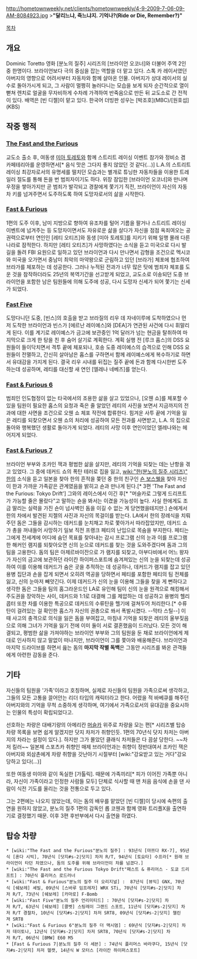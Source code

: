 http://hometownweekly.net/clients/hometownweekly/4-9-2009-7-06-09-AM-8084923.jpg
>'''"달리느냐, 죽느냐지. 기억나?(Ride or Die, Remember?)"'''

[[목차]]
== 개요 ==
Dominic Toretto
영화 [분노의 질주] 시리즈의 [브라이언 오코너]와 더불어 주역 2인 중 한명이다. 브라이언보다 극의 중심을 잡는 역할을 더 맡고 있다.
스톡 카 레이서였던 아버지의 영향으로 어려서부터 자동차와 함께 살아온 인물. 아버지가 상대 레이서의 실수로 돌아가시게 되고, 그 사람이 멀쩡히 놀러다니는 모습을 보게 되자 순간적으로 열이 뻗쳐 렌치로 얼굴을 무자비하게 수차례 가격하여 반죽음으로 만든 뒤 교도소로 간 전적이 있다.
배역은 [빈 디젤]이 맡고 있다. 한국어 더빙판 성우는 [박조호](MBC)/[원호섭](KBS)

== 작중 행적 ==
=== [[The Fast and the Furious]] ===
교도소 출소 후, 여동생 [[미아 토레토]]와 함께 스트리트 레이싱 이벤트 참가와 정비소 겸 카페테리아를 운영하면서[* 음식 맛은 그다지 좋지 않았던 것 같다(...)] L.A.의 스트리트 레이싱 최강자로서의 유명세를 떨치던 모습과는 별개로 튜닝한 자동차들을 이용한 트레일러 절도를 통해 돈을 번 범죄자이기도 하다. 위장 잠입한 [브라이언 오코너]와 만나며 우정을 쌓아가지만 곧 범죄가 발각되고 경찰에게 쫓기기 직전, 브라이언이 자신의 자동차 키를 넘겨주면서 도주하도록 하여 도망자로서의 삶을 시작한다.
=== [[Fast & Furious]] ===
1편의 도주 이후, 남미 지방으로 향하여 유조차를 털어 기름을 팔거나 스트리트 레이싱 이벤트에 넘겨주는 등 도망자이면서도 자유로운 삶을 살다가 자신을 점점 옥죄여오는 공권력으로부터 연인인 [레티 오티즈]와 동생 [미아 토레토]를 지키기 위해 일행 몰래 다른 나라로 잠적한다.
하지만 [레티 오티즈]가 사망하였다는 소식을 듣고 미국으로 다시 발길을 돌려 FBI 요원으로 일하고 있던 브라이언과 다시 만나면서 감형을 조건으로 멕시코와 미국을 오가면서 중남미 최악의 마약왕으로 군림하고 있던 [브라가] 체포에 협조하여 브라가를 체포하는 데 성공한다.
그러나 누적된 전과가 너무 많은 탓에 범죄자 체포를 도운 것을 참작하더라도 25년의 복역기간을 선고받게 되었고, 교도소로 이송되던 도중 브라이언을 포함한 남은 팀원들에 의해 도주에 성공, 다시 도망자 신세가 되어 쫓기는 신세가 되었다.
=== [[Fast Five]] ===
도망다니던 도중, [빈스]의 호출을 받고 브라질의 리우 데 자네이루에 도착하였으나 먼저 도착한 브라이언과 빈스가 [에르난 레이예스]와 [DEA]가 연관된 사건에 다시 휘말리게 된다. 이를 계기로 레이예스가 금고에 보관중인 1억 달러가 넘는 현금을 탈취하여 마지막으로 크게 한 탕을 친 후 숨어 살기로 계획한다.
계획 실행 전 [루크 홉스]의 DSS 요원들이 들이닥치면서 격투 끝에 체포되나, 호송 도중 레이예스의 습격으로 인해 DSS 요원들이 전멸하고, 간신히 살아남은 홉스를 구하면서 함께 레이예스에게 복수하기로 하면서 유대감을 가지게 된다. 결국 리우 시내를 뒤집는 질주 끝에 돈과 함께 다시한번 도주하는데 성공하며, 레티를 대신할 새 연인 [엘레나 네베즈]를 얻는다.
=== [[Fast & Furious 6]] ===
범죄인 인도협정이 없는 타국에서의 조용한 삶을 살고 있었으나, [오웬 쇼]를 체포할 수 있을 팀원이 필요한 홉스의 요청과 죽은 줄 알았던 레티의 사진을 보면서 지금까지의 전과에 대한 사면을 조건으로 오웬 쇼 체포 작전에 합류한다.
힘겨운 사투 끝에 기억을 잃은 레티를 되찾으면서 오웬 쇼의 처리에 성공하여 모든 전과를 사면받고, L.A. 의 집으로 돌아와 행복했던 생활로 돌아가게 되었다. 레티의 사망 이후 연인이었던 엘레나와는 헤어지게 되었다. 
=== [[Fast & Furious 7]] ===
브라이언 부부와 조카인 잭과 평범한 삶을 살지만, 레티의 기억을 되찾는 데는 난항을 겪고 있었다. 그 중에 데커드 쇼의 폭탄 테러로 집을 잃고, [[wiki:"한(분노의 질주 시리즈)" 한]]의 소식을 듣고 일본을 찾아 한의 흔적을 쫒던 중 한의 친구인 [[숀 보스웰]]을 찾아 자신이 한과 가까운 가족같은 관계였음을 밝히고 숀과 만나게 된다.[* 3편 'The Fast and the Furious: Tokyo Drift'] 그와의 레이스에서 이긴 후[* "머슬카로 그렇게 드리프트가 가능할 줄은 몰랐다"고 말하는 숀을 봐서는 이겼을 가능성이 높다. 사실 한에게도 조금 딸리는 실력을 가진 숀이 넘사벽인 돔을 이길 수 없는 게 당연했을테지만.] 숀에게서 한의 차에서 발견된 지젤의 사진과 자신의 목걸이를 받는다.
LA에서 한의 장례식을 치뤄주던 돔은 그들을 감시하는 데커드를 눈치채고 차로 쫓아가서 따라잡았지만, 데커드 쇼가 총을 꺼내들어 사망하기 일보 직전 프랭크 페티의 난입으로 목숨을 부지한다. 페티는 그에게 전세계에 어디에 숨던 목표를 찾아내는 감시 프로그램 신의 눈과 이를 프로그램한 해커인 램지를 되찾아오면 신의 눈으로 데커드를 찾는 것을 도와주겠다며 돔과 그의 팀을 고용한다.
돔의 팀은 아제르바이잔으로 가 램지를 되찾고, 아부다비에서 어느 왕자가 자신의 금고에 보관하던 라이칸 하이퍼스포트에 숨겨져있는 신의 눈을 되찾는데 성공하여 이를 이용해 데커드가 숨은 곳을 추적하는 데 성공하나, 데커드가 램지를 잡고 있던 용병 집단과 손을 잡게 되면서 오히려 역공을 당하면서 페티를 포함한 페티의 팀 전체를 잃고, 신의 눈마저 빼앗긴다.
이제 데커드가 신의 눈을 이용해 그들을 찾을 게 뻔하다고 생각한 돔은 그들을 팀의 홈그라운드인 LA로 유인해 팀이 신의 눈을 원격으로 해킹해서 주도권을 장악하는 사이, 데커드와 1:1로 대결해 그를 제압하는 데 성공하고 용병의 헬리콥터 또한 차를 이용한 특공으로 데커드의 수류탄을 헬기에 걸쳐두어 처리한다.[* 수류탄이 걸려있는 걸 확인한 홉스가 자신의 권총으로 쏴서 폭발시켰다. --막타 스틸--]
이 때 사고의 충격으로 의식을 잃은 돔을 부여잡고, 마침내 기억을 되찾은 레티의 울부짖음으로 의해 그녀가 기억을 잃기 전에 이미 둘이 서로 결혼했음이 드러났다. 모든 것이 해결되고, 평범한 삶을 가져야하는 브라이언 부부와 그의 팀원을 둔 채로 브라이언에게 제대로 인사하지 않고 말없이 떠나지만, 브라이언이 그를 쫓아와 배웅해준다. 브라이언과 마지막 드라이브를 하면서 읊는 돔의 '''마지막 작별 독백'''은 그동안 시리즈를 봐온 관객들에게 아련한 감동을 준다.

== 기타 ==
자신들의 팀원을 '가족'이라고 호칭하며, 실제로 자신들의 팀원을 가족으로써 생각하고, 그들의 모든 고통을 끌어안는 리더 타입의 캐릭터라고 한다. 어렸을 적 바베큐를 해주던 아버지와의 기억을 무척 소중하게 생각하며, 여기에서 가족으로서의 유대감을 중요시하는 인물의 특성이 확립되었다고.

선호하는 차량은 대배기량의 아메리칸 [[머슬카]] 위주로 차량을 모는 편[* 시리즈별 탑승 차량 목록을 보면 쉽게 알겠지만 닷지 차저가 취향인듯. 1편의 70년식 닷지 차저는 아버지의 차라는 설정이 있다.]. 하지만 그가 몰았던 클래식 차저들은 다 끔살 당한다. ~~차저 킬러~~ 일본제 스포츠카 취향인 매제 브라이언과는 취향이 정반대여서 조카인 잭은 아버지와 외삼촌에게 차량 취향을 갓난아기 시절부터 [wiki:"강요받고 있는 거다"강요당하고 있다(...)]

또한 여동생 미아와 같이 독실한 [가톨릭]. 때문에 가족끼리[* 피가 이어진 가족뿐 아니라, 자신이 가족이라고 인정한 사람들 모두] 단체로 식사할 때 맨 처음 음식에 손을 댄 사람이 식전 기도를 올리는 것을 전통으로 두고 있다.

그는 2편에는 나오지 않았는데, 이는 돔의 배우를 맡았던 [빈 디젤]이 당시에 속편의 출연을 원하지 않았고, 분노의 질주 1편의 감독인 롭 코웬과 함께 영화 트리플X을 출연하기로 결정했기 때문. 이후 3편 후반부에서 다시 출연을 하였다.

== 탑승 차량 ==
 * [wiki:"The Fast and the Furious"분노의 질주] : 93년식 [마쯔다 RX-7], 95년식 [혼다 시빅], 70년식 [닷지#s-2|닷지] 차저 R/T, 94년식 [토요타] 수프라[* 원래 브라이언이 타던 차였으나, 돔의 도주를 위해 브라이언이 차를 넘겼다.]
 * [wiki:"The Fast and the Furious Tokyo Drift"패스트 & 퓨리어스 - 도쿄 드리프트] : 70년식 플리머스 로드러너
 * [wiki:"Fast & Furious"분노의 질주 더 오리지널] :  87년식 [뷰익] GNX, 70년식 [쉐보레] 셰빌, 09년식 [스바루 임프레자] WRX STi, 70년식 [닷지#s-2|닷지] 차저 R/T, 73년식 [쉐보레] [카마로] F-Bomb
 * [wiki:"Fast Five"분노의 질주 언리미티드] : 70년식 [닷지#s-2|닷지] 차저 R/T, 63년식 [쉐보레] [콜벳] 스팅레이 그랜드 스포트, 11년식 [닷지#s-2|닷지] 차저 R/T 경찰차, 10년식 [닷지#s-2|닷지] 차저 SRT8, 09년식 [닷지#s-2|닷지] 챌린져 SRT8
 * [wiki:"Fast & Furious 6"분노의 질주 더 맥시멈] : 69년식 [닷지#s-2|닷지] 차저 데이토나, 12년식 [닷지#s-2|닷지] 차저 SRT8, 70년식 [닷지#s-2|닷지] 차저 R/T, 06년식 [BMW] E60 M5
 * [Fast & Furious 7|분노의 질주 더 세븐] : 74년식 플리머스 바라쿠다, 15년식 [닷지#s-2|닷지] 차저 헬캣, 14년식 W 모터스 [라이칸 하이퍼스포트]
